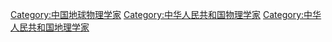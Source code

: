 [[Category:中国地球物理学家|Category:中国地球物理学家]]
[[Category:中华人民共和国物理学家|Category:中华人民共和国物理学家]]
[[Category:中华人民共和国地理学家|Category:中华人民共和国地理学家]]